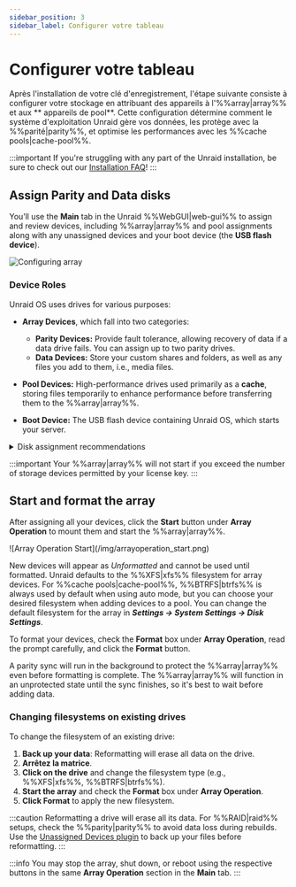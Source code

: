 ```yaml
---
sidebar_position: 3
sidebar_label: Configurer votre tableau
---
```


# Configurer votre tableau

Après l'installation de votre clé d'enregistrement, l'étape suivante consiste à configurer votre stockage en attribuant des appareils à l'%%array|array%% et aux \*\* appareils de pool\*\*. Cette configuration détermine comment le système d'exploitation Unraid gère vos données, les protège avec la %%parité|parity%%, et optimise les performances avec les %%cache pools|cache-pool%%.

:::important
If you're struggling with any part of the Unraid installation, be sure to check out our [Installation FAQ](../../troubleshooting/faq.mdx#installation)!
:::

## Assign Parity and Data disks

You’ll use the **Main** tab in the Unraid %%WebGUI|web-gui%% to assign and review devices, including %%array|array%% and pool assignments along with any unassigned devices and your boot device (the **USB flash device**).

![Configuring array](/img/configuringarray1.png)

### Device Roles

Unraid OS uses drives for various purposes:

- **Array Devices**, which fall into two categories:
  - **Parity Devices:** Provide fault tolerance, allowing recovery of data if a data drive fails. You can assign up to two parity drives.
  - **Data Devices:** Store your custom shares and folders, as well as any files you add to them, i.e., media files.

- **Pool Devices:** High-performance drives used primarily as a **cache**, storing files temporarily to enhance performance before transferring them to the %%array|array%%.

- **Boot Device:** The USB flash device containing Unraid OS, which starts your server.

<details>
  <summary>Disk assignment recommendations</summary>

  These disk assignment recommendations are crafted to optimize your Unraid %%array|array%%, enhancing performance, data protection, and future expandability. By following these, you can effectively maximize your storage devices and avoid common setup issues.

  1. **Select the largest %%parity device|parity-drives%%:**
     Always choose the largest available storage device as your %%parity device|parity-drives%%(s). When expanding your %%array|array%%, data disks must be equal to or smaller than your %%parity device|parity-drives%%(s). You should purchase the largest **HDD** for your initial %%parity device|parity-drives%% to avoid future limitations. For dual %%parity disks|parity-drives%%, each parity disk must be greater than or equal to the largest data disk.

  2. **Utilize HDDs for the %%array|array%% and SSD/NVMe drives for pools:**
     For optimal performance, use **HDDs** as the primary storage devices in the %%array|array%% for general storage and %%parity|parity%% protection. Assign **SSD** or **NVMe** drives to a %%cache pool|cache-pool%% or dedicated pool to enhance high-speed read and write operations. This setup improves overall performance by taking advantage of the strengths of each type of drive.

  3. **Protect cached data with a %%multi-device pool|multi-device-pool%%:**
     To safeguard cached data, assign more than one device to the %%cache pool|cache-pool%%. A single device does not offer protection from data loss. %%Cache pools|cache-pool%% can be expanded on demand.

  :::warning
  SSD support is experimental in the %%array|array%%. Some SSDs may not perform well due to variations in %%TRIM/Discard|trim-discard%% implementation, which could lead to undesirable results. This does not apply to %%cache pools|cache-pool%%. [Learn more about filesystem options here](../../using-unraid-to/manage-storage/file-systems.mdx).
  :::

  :::note
  SSD-based pools are optimal for applications and virtual machines, leveraging SSD performance for faster interactions. [Learn more about running applications here](../../using-unraid-to/run-docker-containers/overview.mdx).
  :::
</details>

:::important
Your %%array|array%% will not start if you exceed the number of storage devices permitted by your license key.
:::

## Start and format the array

After assigning all your devices, click the **Start** button under **Array Operation** to mount them and start the %%array|array%%.

<div style={{ margin: 'auto', maxWidth: '500px'}}>
  ![Array Operation Start](/img/arrayoperation_start.png)
</div>

New devices will appear as *Unformatted* and cannot be used until formatted. Unraid defaults to the %%XFS|xfs%% filesystem for array devices. For %%cache pools|cache-pool%%, %%BTRFS|btrfs%% is always used by default when using auto mode, but you can choose your desired filesystem when adding devices to a pool. You can change the default filesystem for the array in ***Settings → System Settings → Disk Settings***.

To format your devices, check the **Format** box under **Array Operation**, read the prompt carefully, and click the **Format** button.

A parity sync will run in the background to protect the %%array|array%% even before formatting is complete. The %%array|array%% will function in an unprotected state until the sync finishes, so it's best to wait before adding data.

### Changing filesystems on existing drives

To change the filesystem of an existing drive:

1. **Back up your data**: Reformatting will erase all data on the drive.
2. **Arrêtez la matrice**.
3. **Click on the drive** and change the filesystem type (e.g., %%XFS|xfs%%, %%BTRFS|btrfs%%).
4. **Start the array** and check the **Format** box under **Array Operation**.
5. **Click Format** to apply the new filesystem.

:::caution
Reformatting a drive will erase all its data. For %%RAID|raid%% setups, check the %%parity|parity%% to avoid data loss during rebuilds. Use the [Unassigned Devices plugin](https://unraid.net/community/apps?q=unassigned+devices#r:~:text=don%27t%20be%20carefull!!!-,Unassigned%20Devices,-dlandon) to back up your files before reformatting.
:::

:::info
You may stop the array, shut down, or reboot using the respective buttons in the same **Array Operation** section in the **Main** tab.
:::
